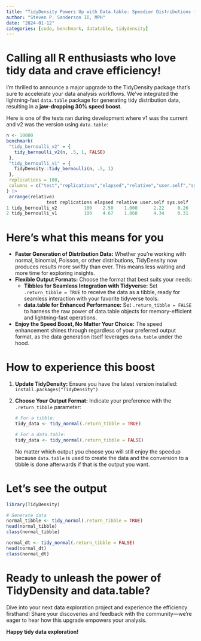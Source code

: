 ```yaml
---
title: "TidyDensity Powers Up with Data.table: Speedier Distributions for Your Data Exploration"
author: "Steven P. Sanderson II, MPH"
date: "2024-01-12"
categories: [code, benchmark, datatable, tidydensity]
---
```


# Calling all R enthusiasts who love tidy data and crave efficiency!

I'm thrilled to announce a major upgrade to the TidyDensity package that's sure to accelerate your data analysis workflows. We've integrated the lightning-fast `data.table` package for generating tidy distribution data, resulting in a **jaw-dropping 30% speed boost**. 

Here is one of the tests ran during development where v1 was the current and v2 was the version using `data.table`:

```R
n <- 10000
benchmark(
 "tidy_bernoulli_v2" = {
   tidy_bernoulli_v2(n, .5, 1, FALSE)
 },
 "tidy_bernoulli_v1" = {
   TidyDensity::tidy_bernoulli(n, .5, 1)
 },
 replications = 100,
 columns = c("test","replications","elapsed","relative","user.self","sys.self")
) |>
 arrange(relative)
               test replications elapsed relative user.self sys.self
1 tidy_bernoulli_v2          100    2.50    1.000      2.22     0.26
2 tidy_bernoulli_v1          100    4.67    1.868      4.34     0.31
```

# Here's what this means for you

- **Faster Generation of Distribution Data:** Whether you're working with normal, binomial, Poisson, or other distributions, TidyDensity now produces results more swiftly than ever. This means less waiting and more time for exploring insights.
- **Flexible Output Formats:** Choose the format that best suits your needs:
    - **Tibbles for Seamless Integration with Tidyverse:** Set `.return_tibble = TRUE` to receive the data as a tibble, ready for seamless interaction with your favorite tidyverse tools.
    - **data.table for Enhanced Performance:** Set `.return_tibble = FALSE` to harness the raw power of data.table objects for memory-efficient and lightning-fast operations.
- **Enjoy the Speed Boost, No Matter Your Choice:** The speed enhancement shines through regardless of your preferred output format, as the data generation itself leverages `data.table` under the hood.

# How to experience this boost

1. **Update TidyDensity:** Ensure you have the latest version installed: `install.packages("TidyDensity")`
2. **Choose Your Output Format:** Indicate your preference with the `.return_tibble` parameter:
   ```R
   # For a tibble:
   tidy_data <- tidy_normal(.return_tibble = TRUE)
  
   # For a data.table:
   tidy_data <- tidy_normal(.return_tibble = FALSE)
   ```
No matter which output you choose you will still enjoy the speedup because `data.table` is used to create the data and the conversion to a tibble is done afterwards if that is the output you want.

# Let's see the output

```r
library(TidyDensity)

# Generate data
normal_tibble <- tidy_normal(.return_tibble = TRUE)
head(normal_tibble)
class(normal_tibble)

normal_dt <- tidy_normal(.return_tibble = FALSE)
head(normal_dt)
class(normal_dt)
```

# Ready to unleash the power of TidyDensity and data.table?

Dive into your next data exploration project and experience the efficiency firsthand! Share your discoveries and feedback with the community—we're eager to hear how this upgrade empowers your analysis.

**Happy tidy data exploration!** 
